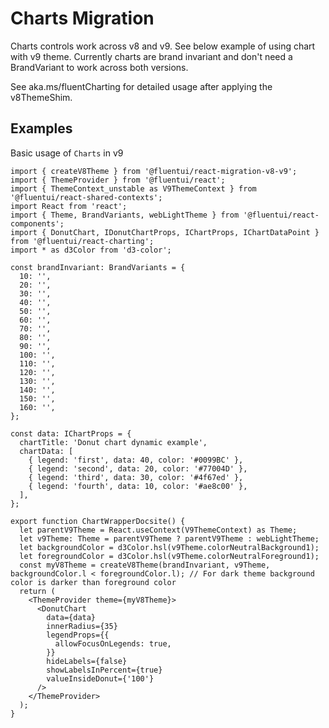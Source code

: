 
<Meta title="Concepts/Migration/from v8/Components/Charts Migration" />

# Charts Migration

Charts controls work across v8 and v9.
See below example of using chart with v9 theme.
Currently charts are brand invariant and don't need a BrandVariant to work across both versions.

See aka.ms/fluentCharting for detailed usage after applying the v8ThemeShim.

## Examples

Basic usage of `Charts` in v9

```tsx
import { createV8Theme } from '@fluentui/react-migration-v8-v9';
import { ThemeProvider } from '@fluentui/react';
import { ThemeContext_unstable as V9ThemeContext } from '@fluentui/react-shared-contexts';
import React from 'react';
import { Theme, BrandVariants, webLightTheme } from '@fluentui/react-components';
import { DonutChart, IDonutChartProps, IChartProps, IChartDataPoint } from '@fluentui/react-charting';
import * as d3Color from 'd3-color';

const brandInvariant: BrandVariants = {
  10: '',
  20: '',
  30: '',
  40: '',
  50: '',
  60: '',
  70: '',
  80: '',
  90: '',
  100: '',
  110: '',
  120: '',
  130: '',
  140: '',
  150: '',
  160: '',
};

const data: IChartProps = {
  chartTitle: 'Donut chart dynamic example',
  chartData: [
    { legend: 'first', data: 40, color: '#0099BC' },
    { legend: 'second', data: 20, color: '#77004D' },
    { legend: 'third', data: 30, color: '#4f67ed' },
    { legend: 'fourth', data: 10, color: '#ae8c00' },
  ],
};

export function ChartWrapperDocsite() {
  let parentV9Theme = React.useContext(V9ThemeContext) as Theme;
  let v9Theme: Theme = parentV9Theme ? parentV9Theme : webLightTheme;
  let backgroundColor = d3Color.hsl(v9Theme.colorNeutralBackground1);
  let foregroundColor = d3Color.hsl(v9Theme.colorNeutralForeground1);
  const myV8Theme = createV8Theme(brandInvariant, v9Theme, backgroundColor.l < foregroundColor.l); // For dark theme background color is darker than foreground color
  return (
    <ThemeProvider theme={myV8Theme}>
      <DonutChart
        data={data}
        innerRadius={35}
        legendProps={{
          allowFocusOnLegends: true,
        }}
        hideLabels={false}
        showLabelsInPercent={true}
        valueInsideDonut={'100'}
      />
    </ThemeProvider>
  );
}
```

